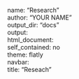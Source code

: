 name: "Research"  
author: "YOUR NAME"  
output_dir: "docs"  
output:  
  html_document:  
    self_contained: no  
    theme: flatly  
navbar:  
  title: "Reseach"  